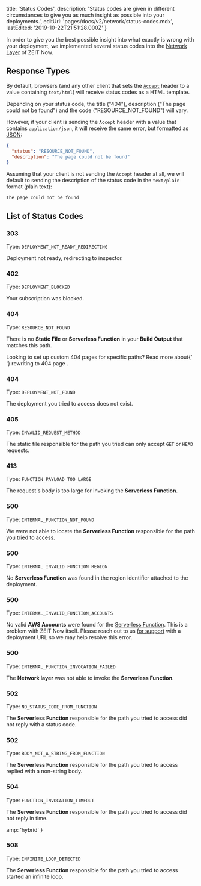 
  title: 'Status Codes',
  description:
    'Status codes are given in different circumstances to give you as much insight as possible into your deployments.',
  editUrl: 'pages/docs/v2/network/status-codes.mdx',
  lastEdited: '2019-10-22T21:51:28.000Z'
}

In order to give you the best possible insight into what exactly is wrong with your deployment, we implemented several status codes into the [Network Layer](/docs/v2/network/overview) of ZEIT Now.

## Response Types

By default, browsers (and any other client that sets the [`Accept`](https://developer.mozilla.org/en-US/docs/Web/HTTP/Headers/Accept) header to a value containing `text/html`) will receive status codes as a HTML template.

Depending on your status code, the title ("404"), description ("The page could not be found") and the code ("RESOURCE_NOT_FOUND") will vary.

However, if your client is sending the `Accept` header with a value that contains `application/json`, it will receive the same error, but formatted as [JSON](https://en.wikipedia.org/wiki/JSON):

```json
{
  "status": "RESOURCE_NOT_FOUND",
  "description": "The page could not be found"
}
```

Assuming that your client is not sending the `Accept` header at all, we will default to sending the description of the status code in the `text/plain` format (plain text):

```
The page could not be found
```

## List of Status Codes

### 303

Type: <GenericLink href="/docs/error/platform/DEPLOYMENT_NOT_READY_REDIRECTING">`DEPLOYMENT_NOT_READY_REDIRECTING`</GenericLink>

Deployment not ready, redirecting to inspector.

### 402

Type: <GenericLink href="/docs/error/application/DEPLOYMENT_BLOCKED">`DEPLOYMENT_BLOCKED`</GenericLink>

Your subscription was blocked.

### 404

Type: <GenericLink href="/docs/error/application/RESOURCE_NOT_FOUND">`RESOURCE_NOT_FOUND`</GenericLink>

There is no <b>Static File</b> or <b>Serverless Function</b> in your <b>Build Output</b> that matches this path.

<Note>
  Looking to set up custom 404 pages for specific paths? Read more about{' '}
  <GenericLink href="/docs/configuration#routes/advanced/custom-404">
    rewriting to 404 page
  </GenericLink>
  .
</Note>

### 404

Type: <GenericLink href="/docs/error/platform/DEPLOYMENT_NOT_FOUND">`DEPLOYMENT_NOT_FOUND`</GenericLink>

The deployment you tried to access does not exist.

### 405

Type: <GenericLink href="/docs/error/application/INVALID_REQUEST_METHOD">`INVALID_REQUEST_METHOD`</GenericLink>

The static file responsible for the path you tried can only accept `GET` or `HEAD` requests.

### 413

Type: <GenericLink href="/docs/error/application/FUNCTION_PAYLOAD_TOO_LARGE">`FUNCTION_PAYLOAD_TOO_LARGE`</GenericLink>

The request's body is too large for invoking the <b>Serverless Function</b>.

### 500

Type: <GenericLink href="/docs/error/platform/INTERNAL_FUNCTION_NOT_FOUND">`INTERNAL_FUNCTION_NOT_FOUND`</GenericLink>

We were not able to locate the <b>Serverless Function</b> responsible for the path you tried to access.

### 500

Type: <GenericLink href="/docs/error/platform/INTERNAL_INVALID_FUNCTION_REGION">`INTERNAL_INVALID_FUNCTION_REGION`</GenericLink>

No <b>Serverless Function</b> was found in the region identifier attached to the deployment.

### 500

Type: <GenericLink href="/docs/error/platform/INTERNAL_INVALID_FUNCTION_ACCOUNTS">`INTERNAL_INVALID_FUNCTION_ACCOUNTS`</GenericLink>

No valid **AWS Accounts** were found for the [Serverless Function](/docs/v2/serverless-functions/introduction/). This is a problem with ZEIT Now itself. Please reach out to us [for support](mailto:support@zeit.co) with a deployment URL so we may help resolve this error.

### 500

Type: <GenericLink href="/docs/error/platform/INTERNAL_FUNCTION_INVOCATION_FAILED">`INTERNAL_FUNCTION_INVOCATION_FAILED`</GenericLink>

The <b>Network layer</b> was not able to invoke the <b>Serverless Function</b>.

### 502

Type: <GenericLink href="/docs/error/application/NO_STATUS_CODE_FROM_FUNCTION">`NO_STATUS_CODE_FROM_FUNCTION`</GenericLink>

The <b>Serverless Function</b> responsible for the path you tried to access did not reply with a status code.

### 502

Type: <GenericLink href="/docs/error/application/BODY_NOT_A_STRING_FROM_FUNCTION">`BODY_NOT_A_STRING_FROM_FUNCTION`</GenericLink>

The <b>Serverless Function</b> responsible for the path you tried to access replied with a non-string body.

### 504

Type: <GenericLink href="/docs/error/platform/FUNCTION_INVOCATION_TIMEOUT">`FUNCTION_INVOCATION_TIMEOUT`</GenericLink>

The <b>Serverless Function</b> responsible for the path you tried to access did not reply in time.


  amp: 'hybrid'
}

### 508

Type: <GenericLink href="/docs/error/application/INFINITE_LOOP_DETECTED">`INFINITE_LOOP_DETECTED`</GenericLink>

The <b>Serverless Function</b> responsible for the path you tried to access started an infinite loop.
